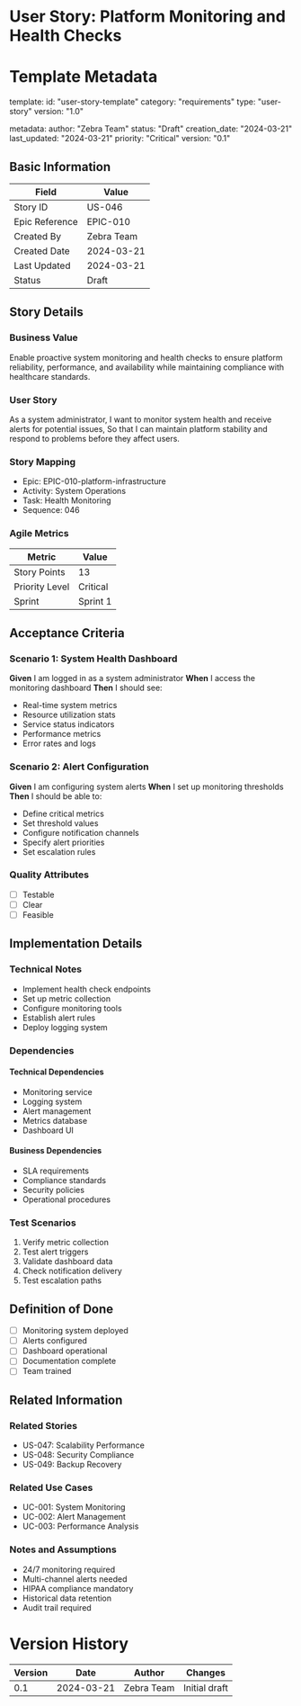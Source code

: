 # User Story: Platform Monitoring and Health Checks

# Template Metadata
template:
  id: "user-story-template"
  category: "requirements"
  type: "user-story"
  version: "1.0"

metadata:
  author: "Zebra Team"
  status: "Draft"
  creation_date: "2024-03-21"
  last_updated: "2024-03-21"
  priority: "Critical"
  version: "0.1"

## Basic Information
| Field | Value |
|-------|-------|
| Story ID | US-046 |
| Epic Reference | EPIC-010 |
| Created By | Zebra Team |
| Created Date | 2024-03-21 |
| Last Updated | 2024-03-21 |
| Status | Draft |

## Story Details
### Business Value
Enable proactive system monitoring and health checks to ensure platform reliability, performance, and availability while maintaining compliance with healthcare standards.

### User Story
As a system administrator,
I want to monitor system health and receive alerts for potential issues,
So that I can maintain platform stability and respond to problems before they affect users.

### Story Mapping
- Epic: EPIC-010-platform-infrastructure
- Activity: System Operations
- Task: Health Monitoring
- Sequence: 046

### Agile Metrics
| Metric | Value |
|--------|-------|
| Story Points | 13 |
| Priority Level | Critical |
| Sprint | Sprint 1 |

## Acceptance Criteria
### Scenario 1: System Health Dashboard
**Given** I am logged in as a system administrator
**When** I access the monitoring dashboard
**Then** I should see:
- Real-time system metrics
- Resource utilization stats
- Service status indicators
- Performance metrics
- Error rates and logs

### Scenario 2: Alert Configuration
**Given** I am configuring system alerts
**When** I set up monitoring thresholds
**Then** I should be able to:
- Define critical metrics
- Set threshold values
- Configure notification channels
- Specify alert priorities
- Set escalation rules

### Quality Attributes
- [ ] Testable
- [ ] Clear
- [ ] Feasible

## Implementation Details
### Technical Notes
- Implement health check endpoints
- Set up metric collection
- Configure monitoring tools
- Establish alert rules
- Deploy logging system

### Dependencies
#### Technical Dependencies
- Monitoring service
- Logging system
- Alert management
- Metrics database
- Dashboard UI

#### Business Dependencies
- SLA requirements
- Compliance standards
- Security policies
- Operational procedures

### Test Scenarios
1. Verify metric collection
2. Test alert triggers
3. Validate dashboard data
4. Check notification delivery
5. Test escalation paths

## Definition of Done
- [ ] Monitoring system deployed
- [ ] Alerts configured
- [ ] Dashboard operational
- [ ] Documentation complete
- [ ] Team trained

## Related Information
### Related Stories
- US-047: Scalability Performance
- US-048: Security Compliance
- US-049: Backup Recovery

### Related Use Cases
- UC-001: System Monitoring
- UC-002: Alert Management
- UC-003: Performance Analysis

### Notes and Assumptions
- 24/7 monitoring required
- Multi-channel alerts needed
- HIPAA compliance mandatory
- Historical data retention
- Audit trail required

# Version History
| Version | Date | Author | Changes |
|---------|------|--------|----------|
| 0.1 | 2024-03-21 | Zebra Team | Initial draft |
